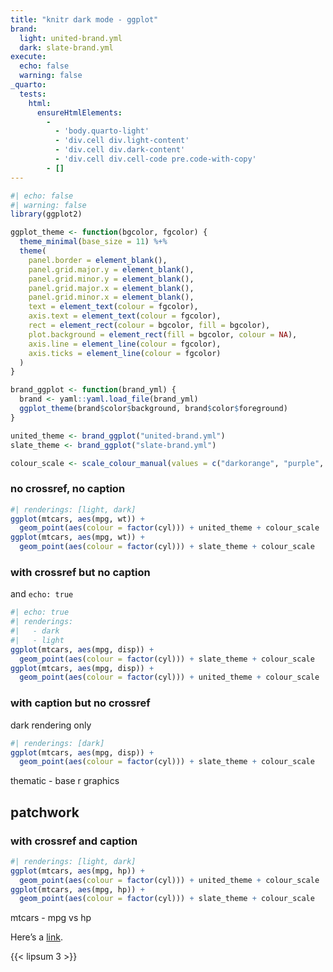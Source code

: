 ```yaml
---
title: "knitr dark mode - ggplot"
brand:
  light: united-brand.yml
  dark: slate-brand.yml
execute:
  echo: false
  warning: false
_quarto:
  tests:
    html:
      ensureHtmlElements:
        -
          - 'body.quarto-light'
          - 'div.cell div.light-content'
          - 'div.cell div.dark-content'
          - 'div.cell div.cell-code pre.code-with-copy'
        - []
---
```


```r
#| echo: false
#| warning: false
library(ggplot2)

ggplot_theme <- function(bgcolor, fgcolor) {
  theme_minimal(base_size = 11) %+%
  theme(
    panel.border = element_blank(),
    panel.grid.major.y = element_blank(),
    panel.grid.minor.y = element_blank(),
    panel.grid.major.x = element_blank(),
    panel.grid.minor.x = element_blank(),
    text = element_text(colour = fgcolor),
    axis.text = element_text(colour = fgcolor),
    rect = element_rect(colour = bgcolor, fill = bgcolor),
    plot.background = element_rect(fill = bgcolor, colour = NA),
    axis.line = element_line(colour = fgcolor),
    axis.ticks = element_line(colour = fgcolor)
  )
}

brand_ggplot <- function(brand_yml) {
  brand <- yaml::yaml.load_file(brand_yml)
  ggplot_theme(brand$color$background, brand$color$foreground)
}

united_theme <- brand_ggplot("united-brand.yml")
slate_theme <- brand_ggplot("slate-brand.yml")

colour_scale <- scale_colour_manual(values = c("darkorange", "purple", "cyan4"))
```

### no crossref, no caption

```r
#| renderings: [light, dark]
ggplot(mtcars, aes(mpg, wt)) +
  geom_point(aes(colour = factor(cyl))) + united_theme + colour_scale
ggplot(mtcars, aes(mpg, wt)) +
  geom_point(aes(colour = factor(cyl))) + slate_theme + colour_scale
```

### with crossref but no caption

and `echo: true`

::: {#fig-thematic-ggplot}

```r
#| echo: true
#| renderings:
#|   - dark
#|   - light
ggplot(mtcars, aes(mpg, disp)) +
  geom_point(aes(colour = factor(cyl))) + slate_theme + colour_scale
ggplot(mtcars, aes(mpg, disp)) +
  geom_point(aes(colour = factor(cyl))) + united_theme + colour_scale
```

:::


### with caption but no crossref

dark rendering only

<div>

```r
#| renderings: [dark]
ggplot(mtcars, aes(mpg, disp)) +
  geom_point(aes(colour = factor(cyl))) + slate_theme + colour_scale
```

thematic - base r graphics

</div>

## patchwork

### with crossref and caption

::: {#fig-thematic-patchwork}
```r
#| renderings: [light, dark]
ggplot(mtcars, aes(mpg, hp)) +
  geom_point(aes(colour = factor(cyl))) + united_theme + colour_scale
ggplot(mtcars, aes(mpg, hp)) +
  geom_point(aes(colour = factor(cyl))) + slate_theme + colour_scale
```

mtcars - mpg vs hp
:::

Here's a [link](https://example.com).

{{< lipsum 3 >}}